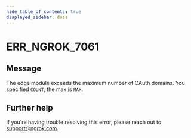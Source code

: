 ```yaml
---
hide_table_of_contents: true
displayed_sidebar: docs
---
```



# ERR_NGROK_7061

## Message

The edge module exceeds the maximum number of OAuth domains. You specified `COUNT`, the max is `MAX`.

<ErrorDetails error="err_ngrok_7061" />

## Further help

If you're having trouble resolving this error, please reach out to [support@ngrok.com](mailto:support@ngrok.com?subject=Help%20with%20ERR_NGROK_7061).
